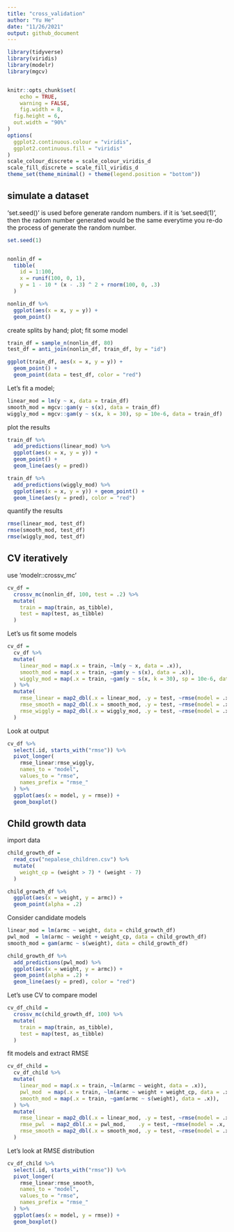 ```yaml
---
title: "cross_validation"
author: "Yu He"
date: "11/26/2021"
output: github_document
---
```


```r
library(tidyverse)
library(viridis)
library(modelr)
library(mgcv)


knitr::opts_chunk$set(
	echo = TRUE,
	warning = FALSE,
	fig.width = 8, 
  fig.height = 6,
  out.width = "90%"
)
options(
  ggplot2.continuous.colour = "viridis",
  ggplot2.continuous.fill = "viridis"
)
scale_colour_discrete = scale_colour_viridis_d
scale_fill_discrete = scale_fill_viridis_d
theme_set(theme_minimal() + theme(legend.position = "bottom"))
```

## simulate a dataset

‘set.seed()' is used before generate random numbers. if it is 'set.seed(1)', then the radom number generated would be the same everytime you re-do the process of generate the random number. 

```r
set.seed(1)


nonlin_df = 
  tibble(
    id = 1:100,
    x = runif(100, 0, 1),
    y = 1 - 10 * (x - .3) ^ 2 + rnorm(100, 0, .3)
  )

nonlin_df %>% 
  ggplot(aes(x = x, y = y)) + 
  geom_point()

```

create splits by hand; plot; fit some model

```r
train_df = sample_n(nonlin_df, 80)
test_df = anti_join(nonlin_df, train_df, by = "id")

ggplot(train_df, aes(x = x, y = y)) + 
  geom_point() + 
  geom_point(data = test_df, color = "red")
```

Let's fit a model; 

```r
linear_mod = lm(y ~ x, data = train_df)
smooth_mod = mgcv::gam(y ~ s(x), data = train_df)
wiggly_mod = mgcv::gam(y ~ s(x, k = 30), sp = 10e-6, data = train_df)
```

plot the results

```r
train_df %>% 
  add_predictions(linear_mod) %>% 
  ggplot(aes(x = x, y = y)) +
  geom_point() +
  geom_line(aes(y = pred))
```


```r
train_df %>% 
  add_predictions(wiggly_mod) %>% 
  ggplot(aes(x = x, y = y)) + geom_point() + 
  geom_line(aes(y = pred), color = "red")
```


quantify the results

```r
rmse(linear_mod, test_df)
rmse(smooth_mod, test_df)
rmse(wiggly_mod, test_df)
```

## CV iteratively

use 'modelr::crossv_mc'

```r
cv_df = 
  crossv_mc(nonlin_df, 100, test = .2) %>% 
  mutate(
    train = map(train, as_tibble),
    test = map(test, as_tibble)
  )
```

Let's us fit some models

```r
cv_df =
  cv_df %>% 
  mutate(
    linear_mod = map(.x = train, ~lm(y ~ x, data = .x)),
    smooth_mod = map(.x = train, ~gam(y ~ s(x), data = .x)), 
    wiggly_mod = map(.x = train, ~gam(y ~ s(x, k = 30), sp = 10e-6, data = .x))
  ) %>% 
  mutate(
    rmse_linear = map2_dbl(.x = linear_mod, .y = test, ~rmse(model = .x, data = .y)),
    rmse_smooth = map2_dbl(.x = smooth_mod, .y = test, ~rmse(model = .x, data = .y)),
    rmse_wiggly = map2_dbl(.x = wiggly_mod, .y = test, ~rmse(model = .x, data = .y))
  )

```

Look at output

```r
cv_df %>% 
  select(.id, starts_with("rmse")) %>% 
  pivot_longer(
    rmse_linear:rmse_wiggly,
    names_to = "model", 
    values_to = "rmse",
    names_prefix = "rmse_"
  ) %>% 
  ggplot(aes(x = model, y = rmse)) + 
  geom_boxplot()
```

## Child growth data

import data

```r
child_growth_df = 
  read_csv("nepalese_children.csv") %>% 
  mutate(
    weight_cp = (weight > 7) * (weight - 7)
  )
```


```r
child_growth_df %>% 
  ggplot(aes(x = weight, y = armc)) +
  geom_point(alpha = .2)
```


Consider candidate models

```r
linear_mod = lm(armc ~ weight, data = child_growth_df)
pwl_mod  = lm(armc ~ weight + weight_cp, data = child_growth_df)
smooth_mod = gam(armc ~ s(weight), data = child_growth_df)
```


```r
child_growth_df %>% 
  add_predictions(pwl_mod) %>% 
  ggplot(aes(x = weight, y = armc)) + 
  geom_point(alpha = .2) + 
  geom_line(aes(y = pred), color = "red")
```

Let's use CV to compare model

```r
cv_df_child = 
  crossv_mc(child_growth_df, 100) %>% 
  mutate(
    train = map(train, as_tibble),
    test = map(test, as_tibble)
  )
```

fit models and extract RMSE

```r
cv_df_child =
  cv_df_child %>% 
  mutate(
    linear_mod = map(.x = train, ~lm(armc ~ weight, data = .x)),
    pwl_mod  = map(.x = train, ~lm(armc ~ weight + weight_cp, data = .x)),
    smooth_mod = map(.x = train, ~gam(armc ~ s(weight), data = .x)), 
  ) %>% 
  mutate(
    rmse_linear = map2_dbl(.x = linear_mod, .y = test, ~rmse(model = .x, data = .y)),
    rmse_pwl  = map2_dbl(.x = pwl_mod,    .y = test, ~rmse(model = .x, data = .y)),
    rmse_smooth = map2_dbl(.x = smooth_mod, .y = test, ~rmse(model = .x, data = .y)),
  )
```

Let's look at RMSE distribution

```r
cv_df_child %>% 
  select(.id, starts_with("rmse")) %>% 
  pivot_longer(
    rmse_linear:rmse_smooth,
    names_to = "model", 
    values_to = "rmse",
    names_prefix = "rmse_"
  ) %>% 
  ggplot(aes(x = model, y = rmse)) + 
  geom_boxplot()
```





































